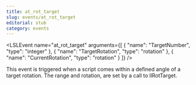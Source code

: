 ```yaml
---
title: at_rot_target
slug: events/at_rot_target
editorial: stub
category: events
---
```


<LSLEvent
	name="at_rot_target"
	arguments={[
	{
		"name": "TargetNumber",
		"type": "integer"
	},
	{
		"name": "TargetRotation",
		"type": "rotation"
	},
	{
		"name": "CurrentRotation",
		"type": "rotation"
	}
]}
/>

This event is triggered when a script comes within a defined angle of a target rotation. The range and rotation, are set by a call to llRotTarget.
